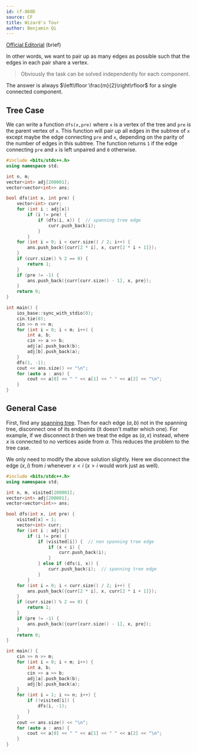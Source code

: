 ```yaml
---
id: cf-860D
source: CF
title: Wizard's Tour
author: Benjamin Qi
---
```


[Official Editorial](https://codeforces.com/blog/entry/54604) (brief)

In other words, we want to pair up as many edges as possible such that the edges
in each pair share a vertex.

> Obviously the task can be solved independently for each component.

The answer is always $\left\lfloor \frac{m}{2}\right\rfloor$ for a single
connected component.

## Tree Case

<Spoiler title="Solution">

We can write a function `dfs(x,pre)` where `x` is a vertex of the tree and `pre`
is the parent vertex of `x`. This function will pair up all edges in the subtree
of `x` except maybe the edge connecting `pre` and `x`, depending on the parity
of the number of edges in this subtree. The function returns `1` if the edge
connecting `pre` and `x` is left unpaired and `0` otherwise.

```cpp
#include <bits/stdc++.h>
using namespace std;

int n, m;
vector<int> adj[200001];
vector<vector<int>> ans;

bool dfs(int x, int pre) {
	vector<int> curr;
	for (int i : adj[x])
		if (i != pre) {
			if (dfs(i, x)) {  // spanning tree edge
				curr.push_back(i);
			}
		}
	for (int i = 0; i < curr.size() / 2; i++) {
		ans.push_back({curr[2 * i], x, curr[2 * i + 1]});
	}
	if (curr.size() % 2 == 0) {
		return 1;
	}
	if (pre != -1) {
		ans.push_back({curr[curr.size() - 1], x, pre});
	}
	return 0;
}

int main() {
	ios_base::sync_with_stdio(0);
	cin.tie(0);
	cin >> n >> m;
	for (int i = 0; i < m; i++) {
		int a, b;
		cin >> a >> b;
		adj[a].push_back(b);
		adj[b].push_back(a);
	}
	dfs(1, -1);
	cout << ans.size() << "\n";
	for (auto a : ans) {
		cout << a[0] << " " << a[1] << " " << a[2] << "\n";
	}
}
```

</Spoiler>

## General Case

<Spoiler title="Solution">

First, find any [spanning tree](/CPH.pdf#page=151). Then for each edge $(a,b)$
not in the spanning tree, disconnect one of its endpoints (it doesn't matter
which one). For example, if we disconnect $b$ then we treat the edge as $(a,x)$
instead, where $x$ is connected to no vertices aside from $a$. This reduces the
problem to the tree case.

We only need to modify the above solution slightly. Here we disconnect the edge
$(x,i)$ from $i$ whenever $x<i$ ($x>i$ would work just as well).

```cpp
#include <bits/stdc++.h>
using namespace std;

int n, m, visited[200001];
vector<int> adj[200001];
vector<vector<int>> ans;

bool dfs(int x, int pre) {
	visited[x] = 1;
	vector<int> curr;
	for (int i : adj[x])
		if (i != pre) {
			if (visited[i]) {  // non spanning tree edge
				if (x < i) {
					curr.push_back(i);
				}
			} else if (dfs(i, x)) {
				curr.push_back(i);  // spanning tree edge
			}
		}
	for (int i = 0; i < curr.size() / 2; i++) {
		ans.push_back({curr[2 * i], x, curr[2 * i + 1]});
	}
	if (curr.size() % 2 == 0) {
		return 1;
	}
	if (pre != -1) {
		ans.push_back({curr[curr.size() - 1], x, pre});
	}
	return 0;
}

int main() {
	cin >> n >> m;
	for (int i = 0; i < m; i++) {
		int a, b;
		cin >> a >> b;
		adj[a].push_back(b);
		adj[b].push_back(a);
	}
	for (int i = 1; i <= n; i++) {
		if (!visited[i]) {
			dfs(i, -1);
		}
	}
	cout << ans.size() << "\n";
	for (auto a : ans) {
		cout << a[0] << " " << a[1] << " " << a[2] << "\n";
	}
}
```

</Spoiler>
